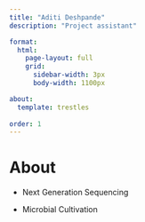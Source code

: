 ```yaml
---
title: "Aditi Deshpande"
description: "Project assistant"

format: 
  html:
    page-layout: full
    grid:
      sidebar-width: 3px
      body-width: 1100px

about: 
  template: trestles
  
order: 1
---
```


# About

::: {style="text-align: justify"}
-   Next Generation Sequencing

-   Microbial Cultivation
:::
